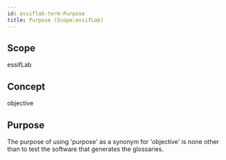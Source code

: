```yaml
---
id: essiflab-term-Purpose
title: Purpose (Scope:essifLab)
---
```


## Scope
<!-- *REQUIRED* Short text (label, abbreviation) used to refer to the %%scope%% within which the %%term%% is defined. The default is essifLab.-->
essifLab

## Concept
<!--Specify the %%concept-file%% that serves as the definition of the %%concept%% to which `Purpose` will refer-->
objective

## Purpose
<!--State the purpose(s) for which it is necessary (or at least: desirable) to define `Purpose`.-->
The purpose of using 'purpose' as a synonym for 'objective' is none other than to test the software that generates the glossaries.

<!--
---
## Footnotes

[//]: # This (optional) section contains any footnotes that may have been specified in the text above.

[^1]: the text for footnote [^1] goes here.

-->
